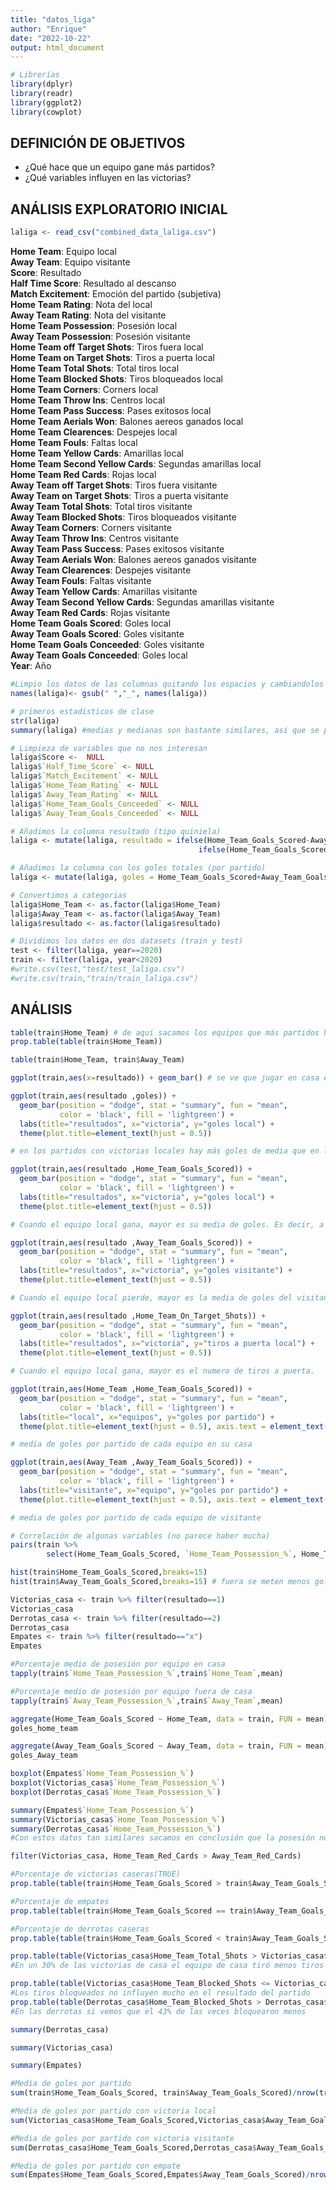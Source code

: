 ```yaml
---
title: "datos_liga"
author: "Enrique"
date: "2022-10-22"
output: html_document
---
```


```r
# Librerías
library(dplyr)
library(readr)
library(ggplot2)
library(cowplot)
```

## DEFINICIÓN DE OBJETIVOS
- ¿Qué hace que un equipo gane más partidos?
- ¿Qué variables influyen en las victorias?


## ANÁLISIS EXPLORATORIO INICIAL

```r
laliga <- read_csv("combined_data_laliga.csv")
```

**Home Team**: Equipo local\
**Away Team**: Equipo visitante\
**Score**: Resultado\
**Half Time Score**: Resultado al descanso\
**Match Excitement**: Emoción del partido (subjetiva)\
**Home Team Rating**: Nota del local\
**Away Team Rating**: Nota del visitante\
**Home Team Possession**: Posesión local\
**Away Team Possession**: Posesión visitante\
**Home Team off Target Shots**: Tiros fuera local\
**Home Team on Target Shots**: Tiros a puerta local\
**Home Team Total Shots**: Total tiros local\
**Home Team Blocked Shots**: Tiros bloqueados local\
**Home Team Corners**: Corners local\
**Home Team Throw Ins**: Centros local\
**Home Team Pass Success**: Pases exitosos local\
**Home Team Aerials Won**: Balones aereos ganados local\
**Home Team Clearences**: Despejes local\
**Home Team Fouls**: Faltas local\
**Home Team Yellow Cards**: Amarillas local\
**Home Team Second Yellow Cards**: Segundas amarillas local\
**Home Team Red Cards**: Rojas local\
**Away Team off Target Shots**: Tiros fuera visitante\
**Away Team on Target Shots**: Tiros a puerta visitante\
**Away Team Total Shots**: Total tiros visitante\
**Away Team Blocked Shots**: Tiros bloqueados visitante\
**Away Team Corners**: Corners visitante\
**Away Team Throw Ins**: Centros visitante\
**Away Team Pass Success**: Pases exitosos visitante\
**Away Team Aerials Won**: Balones aereos ganados visitante\
**Away Team Clearences**: Despejes visitante\
**Away Team Fouls**: Faltas visitante\
**Away Team Yellow Cards**: Amarillas visitante\
**Away Team Second Yellow Cards**: Segundas amarillas visitante\
**Away Team Red Cards**: Rojas visitante\
**Home Team Goals Scored**: Goles local\
**Away Team Goals Scored**: Goles visitante\
**Home Team Goals Conceeded**: Goles visitante\
**Away Team Goals Conceeded**: Goles local\
**Year**: Año\

```r
#Limpio los datos de las columnas quitando los espacios y cambiandolos por guiones, puesto que los espacios dan bastantes problemas a la hora de llamar a las variables
names(laliga)<- gsub(" ","_", names(laliga))
```

```r
# primeros estadisticos de clase
str(laliga)
summary(laliga) #medias y medianas son bastante similares, asi que se pueden analizar como normales
```

```r
# Limpieza de variables que no nos interesan
laliga$Score <-  NULL
laliga$`Half_Time_Score` <- NULL
laliga$`Match_Excitement` <- NULL
laliga$`Home_Team_Rating` <- NULL
laliga$`Away_Team_Rating` <- NULL
laliga$`Home_Team_Goals_Conceeded` <- NULL
laliga$`Away_Team_Goals_Conceeded` <- NULL
```

```r
# Añadimos la columna resultado (tipo quiniela)
laliga <- mutate(laliga, resultado = ifelse(Home_Team_Goals_Scored-Away_Team_Goals_Scored > 0, 1,
                                          ifelse(Home_Team_Goals_Scored-Away_Team_Goals_Scored < 0, 2, "x")))

# Añadimos la columna con los goles totales (por partido)
laliga <- mutate(laliga, goles = Home_Team_Goals_Scored+Away_Team_Goals_Scored)
```

```r
# Convertimos a categorias
laliga$Home_Team <- as.factor(laliga$Home_Team)
laliga$Away_Team <- as.factor(laliga$Away_Team)
laliga$resultado <- as.factor(laliga$resultado)
```

```r
# Dividimos los datos en dos datasets (train y test)
test <- filter(laliga, year==2020)
train <- filter(laliga, year<2020)
#write.csv(test,"test/test_laliga.csv")
#write.csv(train,"train/train_laliga.csv")
```

## ANÁLISIS

```r
table(train$Home_Team) # de aqui sacamos los equipos que más partidos han jugado (más años en primera division)
prop.table(table(train$Home_Team))

table(train$Home_Team, train$Away_Team)
```

```r
ggplot(train,aes(x=resultado)) + geom_bar() # se ve que jugar en casa es un factor importante para ganar
```

```r
ggplot(train,aes(resultado ,goles)) +
  geom_bar(position = "dodge", stat = "summary", fun = "mean",
           color = 'black', fill = 'lightgreen') +
  labs(title="resultados", x="victoria", y="goles local") +
  theme(plot.title=element_text(hjust = 0.5))

# en los partidos con victorias locales hay más goles de media que en los que gana el visitante (y bastante más que en los que hay empate)
```

```r
ggplot(train,aes(resultado ,Home_Team_Goals_Scored)) +
  geom_bar(position = "dodge", stat = "summary", fun = "mean",
           color = 'black', fill = 'lightgreen') +
  labs(title="resultados", x="victoria", y="goles local") +
  theme(plot.title=element_text(hjust = 0.5))

# Cuando el equipo local gana, mayor es su media de goles. Es decir, a mas goles, mas victorias (obvio pero habia que comprobarlo)
```

```r
ggplot(train,aes(resultado ,Away_Team_Goals_Scored)) +
  geom_bar(position = "dodge", stat = "summary", fun = "mean",
           color = 'black', fill = 'lightgreen') +
  labs(title="resultados", x="victoria", y="goles visitante") +
  theme(plot.title=element_text(hjust = 0.5))

# Cuando el equipo local pierde, mayor es la media de goles del visitante. Es decir, a mas goles encajados, mas derrotas (obvio pero habia que comprobarlo)
```



```r
ggplot(train,aes(resultado ,Home_Team_On_Target_Shots)) +
  geom_bar(position = "dodge", stat = "summary", fun = "mean",
           color = 'black', fill = 'lightgreen') +
  labs(title="resultados", x="victoria", y="tiros a puerta local") +
  theme(plot.title=element_text(hjust = 0.5))

# Cuando el equipo local gana, mayor es el numero de tiros a puerta.
```


```r
ggplot(train,aes(Home_Team ,Home_Team_Goals_Scored)) +
  geom_bar(position = "dodge", stat = "summary", fun = "mean",
           color = 'black', fill = 'lightgreen') +
  labs(title="local", x="equipos", y="goles por partido") +
  theme(plot.title=element_text(hjust = 0.5), axis.text = element_text(angle = 90, color = "darkblue"))

# media de goles por partido de cada equipo en su casa
```

```r
ggplot(train,aes(Away_Team ,Away_Team_Goals_Scored)) +
  geom_bar(position = "dodge", stat = "summary", fun = "mean",
           color = 'black', fill = 'lightgreen') +
  labs(title="visitante", x="equipo", y="goles por partido") +
  theme(plot.title=element_text(hjust = 0.5), axis.text = element_text(angle = 90, color = "darkblue"))

# media de goles por partido de cada equipo de visitante
```

```r
# Correlación de algunas variables (no parece haber mucha)
pairs(train %>%
        select(Home_Team_Goals_Scored, `Home_Team_Possession_%`, Home_Team_Total_Shots, Home_Team_Corners, Home_Team_Fouls, Home_Team_Aerials_Won, `Home_Team_Pass_Success_%`, Home_Team_Throw_Ins), pch = 21, bg = "black", col = "red")
```

```r
hist(train$Home_Team_Goals_Scored,breaks=15)
hist(train$Away_Team_Goals_Scored,breaks=15) # fuera se meten menos goles
```


```r
Victorias_casa <- train %>% filter(resultado==1)
Victorias_casa
Derrotas_casa <- train %>% filter(resultado==2)
Derrotas_casa
Empates <- train %>% filter(resultado=="x")
Empates
```




```r
#Porcentaje medio de posesión por equipo en casa
tapply(train$`Home_Team_Possession_%`,train$`Home_Team`,mean)
```

```r
#Porcentaje medio de posesión por equipo fuera de casa
tapply(train$`Away_Team_Possession_%`,train$`Away_Team`,mean)
```



```r
aggregate(Home_Team_Goals_Scored ~ Home_Team, data = train, FUN = mean) -> goles_home_team
goles_home_team
```

```r
aggregate(Away_Team_Goals_Scored ~ Away_Team, data = train, FUN = mean) -> goles_Away_team
goles_Away_team
```



```r
boxplot(Empates$`Home_Team_Possession_%`)
boxplot(Victorias_casa$`Home_Team_Possession_%`)
boxplot(Derrotas_casa$`Home_Team_Possession_%`)
```

```r
summary(Empates$`Home_Team_Possession_%`)
summary(Victorias_casa$`Home_Team_Possession_%`)
summary(Derrotas_casa$`Home_Team_Possession_%`)
#Con estos datos tan similares sacamos en conclusión que la posesión no ha influido mucho en las victorias(pobre Pep)
```

```r
filter(Victorias_casa, Home_Team_Red_Cards > Away_Team_Red_Cards) 
```

```r
#Porcentaje de victorias caseras(TRUE)
prop.table(table(train$Home_Team_Goals_Scored > train$Away_Team_Goals_Scored))
```

```r
#Porcentaje de empates
prop.table(table(train$Home_Team_Goals_Scored == train$Away_Team_Goals_Scored))
```

```r
#Porcentaje de derrotas caseras
prop.table(table(train$Home_Team_Goals_Scored < train$Away_Team_Goals_Scored))
```

```r
prop.table(table(Victorias_casa$Home_Team_Total_Shots > Victorias_casa$Away_Team_Total_Shots))
#En un 30% de las victorias de casa el equipo de casa tiró menos tiros que el de fuera
```

```r
prop.table(table(Victorias_casa$Home_Team_Blocked_Shots <= Victorias_casa$Away_Team_Blocked_Shots))
#Los tiros bloqueados no influyen mucho en el resultado del partido
prop.table(table(Derrotas_casa$Home_Team_Blocked_Shots > Derrotas_casa$Away_Team_Blocked_Shots))
#En las derrotas si vemos que el 43% de las veces bloquearon menos 
```

```r
summary(Derrotas_casa)
```

```r
summary(Victorias_casa)
```

```r
summary(Empates)
```

```r
#Media de goles por partido
sum(train$Home_Team_Goals_Scored, train$Away_Team_Goals_Scored)/nrow(train)
```

```r
#Media de goles por partido con victoria local
sum(Victorias_casa$Home_Team_Goals_Scored,Victorias_casa$Away_Team_Goals_Scored)/nrow(Victorias_casa)
```

```r
#Media de goles por partido con victoria visitante
sum(Derrotas_casa$Home_Team_Goals_Scored,Derrotas_casa$Away_Team_Goals_Scored)/nrow(Derrotas_casa)
```

```r
#Media de goles por partido con empate
sum(Empates$Home_Team_Goals_Scored,Empates$Away_Team_Goals_Scored)/nrow(Empates)
```
